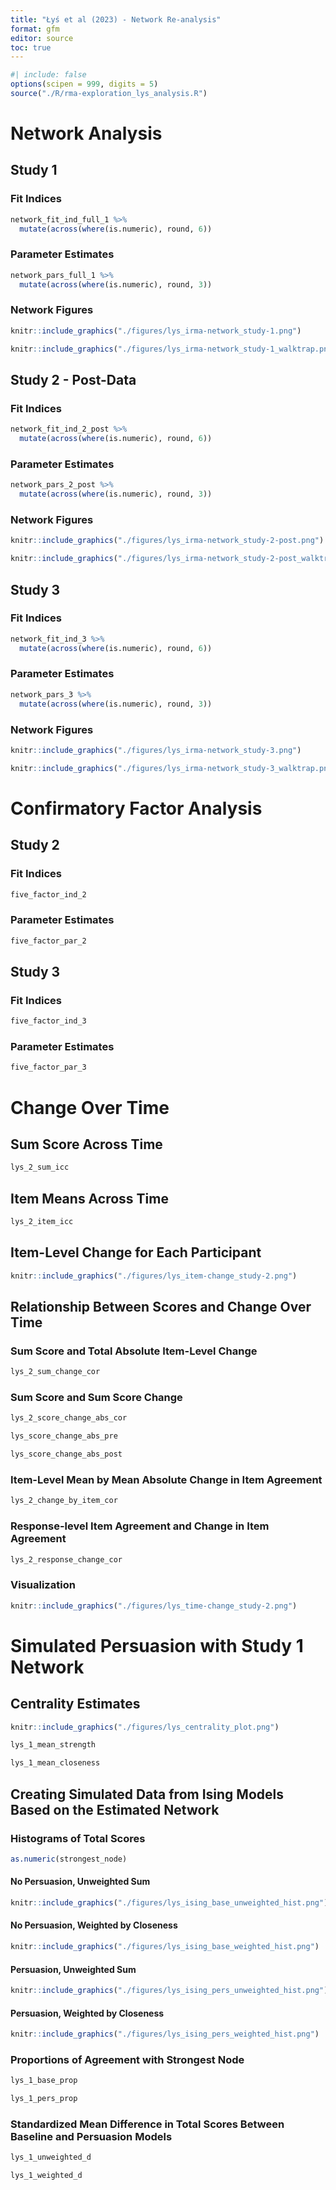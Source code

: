 ```yaml
---
title: "Łyś et al (2023) - Network Re-analysis"
format: gfm
editor: source
toc: true
---
```


```r
#| include: false
options(scipen = 999, digits = 5)
source("./R/rma-exploration_lys_analysis.R")

```

# Network Analysis

## Study 1

### Fit Indices

```r
network_fit_ind_full_1 %>% 
  mutate(across(where(is.numeric), round, 6))
```

### Parameter Estimates

```r
network_pars_full_1 %>% 
  mutate(across(where(is.numeric), round, 3))
```

### Network Figures

```r
knitr::include_graphics("./figures/lys_irma-network_study-1.png")
```

```r
knitr::include_graphics("./figures/lys_irma-network_study-1_walktrap.png")
```

## Study 2 - Post-Data

### Fit Indices

```r
network_fit_ind_2_post %>% 
  mutate(across(where(is.numeric), round, 6))
```

### Parameter Estimates

```r
network_pars_2_post %>% 
  mutate(across(where(is.numeric), round, 3))
```

### Network Figures

```r
knitr::include_graphics("./figures/lys_irma-network_study-2-post.png")
```

```r
knitr::include_graphics("./figures/lys_irma-network_study-2-post_walktrap.png")
```

## Study 3

### Fit Indices

```r
network_fit_ind_3 %>% 
  mutate(across(where(is.numeric), round, 6))
```

### Parameter Estimates

```r
network_pars_3 %>% 
  mutate(across(where(is.numeric), round, 3))
```

### Network Figures

```r
knitr::include_graphics("./figures/lys_irma-network_study-3.png")
```

```r
knitr::include_graphics("./figures/lys_irma-network_study-3_walktrap.png")
```

# Confirmatory Factor Analysis

## Study 2

### Fit Indices

```r
five_factor_ind_2
```

### Parameter Estimates

```r
five_factor_par_2
```

## Study 3

### Fit Indices

```r
five_factor_ind_3
```

### Parameter Estimates

```r
five_factor_par_3
```

# Change Over Time

## Sum Score Across Time

```r
lys_2_sum_icc
```

## Item Means Across Time

```r
lys_2_item_icc
```

## Item-Level Change for Each Participant

```r
knitr::include_graphics("./figures/lys_item-change_study-2.png")
```

## Relationship Between Scores and Change Over Time

### Sum Score and Total Absolute Item-Level Change

```r
lys_2_sum_change_cor
```

### Sum Score and Sum Score Change

```r
lys_2_score_change_abs_cor
```

```r
lys_score_change_abs_pre
```

```r
lys_score_change_abs_post
```

### Item-Level Mean by Mean Absolute Change in Item Agreement

```r
lys_2_change_by_item_cor
```

### Response-level Item Agreement and Change in Item Agreement

```r
lys_2_response_change_cor
```

### Visualization

```r
knitr::include_graphics("./figures/lys_time-change_study-2.png")
```

# Simulated Persuasion with Study 1 Network

## Centrality Estimates

```r
knitr::include_graphics("./figures/lys_centrality_plot.png")
```

```r
lys_1_mean_strength
```

```r
lys_1_mean_closeness
```

## Creating Simulated Data from Ising Models Based on the Estimated Network

### Histograms of Total Scores

```r
as.numeric(strongest_node)
```

#### No Persuasion, Unweighted Sum

```r
knitr::include_graphics("./figures/lys_ising_base_unweighted_hist.png")
```

#### No Persuasion, Weighted by Closeness

```r
knitr::include_graphics("./figures/lys_ising_base_weighted_hist.png")
```

#### Persuasion, Unweighted Sum

```r
knitr::include_graphics("./figures/lys_ising_pers_unweighted_hist.png")
```

#### Persuasion, Weighted by Closeness

```r
knitr::include_graphics("./figures/lys_ising_pers_weighted_hist.png")
```

### Proportions of Agreement with Strongest Node

```r
lys_1_base_prop
```

```r
lys_1_pers_prop
```

### Standardized Mean Difference in Total Scores Between Baseline and Persuasion Models

```r
lys_1_unweighted_d
```

```r
lys_1_weighted_d
```
